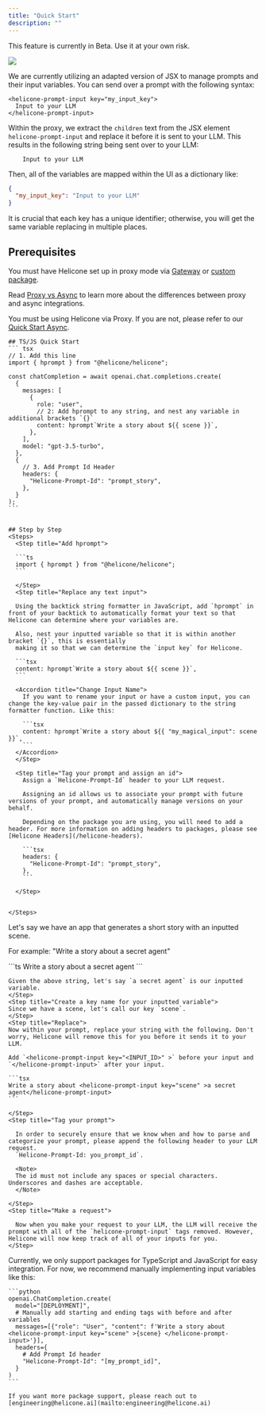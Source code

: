 ```yaml
---
title: "Quick Start"
description: ""
---
```


<Warning>This feature is currently in Beta. Use it at your own risk.</Warning>

![](/images/prompts/example-rap-battle.png)

<Accordion title="How does it work?">

We are currently utilizing an adapted version of JSX to manage prompts and their input variables.
You can send over a prompt with the following syntax:

```tsx
<helicone-prompt-input key="my_input_key">
  Input to your LLM
</helicone-prompt-input>
```

Within the proxy, we extract the `children` text from the JSX element `helicone-prompt-input` and replace it before it is sent to your LLM.
This results in the following string being sent over to your LLM:

```tsx
    Input to your LLM
```

Then, all of the variables are mapped within the UI as a dictionary like:

```json
{
  "my_input_key": "Input to your LLM"
}
```

<Note>
  It is crucial that each key has a unique identifier; otherwise, you will get the
  same variable replacing in multiple places.
</Note>
</Accordion>

## Prerequisites

You must have Helicone set up in proxy mode via
[Gateway](/getting-started/integration-method/gateway) or [custom package](/getting-started/integration-method/openai-proxy).

Read [Proxy vs Async](/getting-started/proxy-vs-async) to learn more about the differences between proxy and async integrations.

You must be using Helicone via Proxy. If you are not, please refer to our [Quick Start Async](/features/prompts/quick-start-async).

<Tabs>
  <Tab title="Typescript / Javascript">

    ## TS/JS Quick Start
    ``` tsx
    // 1. Add this line
    import { hprompt } from "@helicone/helicone";

    const chatCompletion = await openai.chat.completions.create(
      {
        messages: [
          {
            role: "user",
            // 2: Add hprompt to any string, and nest any variable in additional brackets `{}`
            content: hprompt`Write a story about ${{ scene }}`,
          },
        ],
        model: "gpt-3.5-turbo",
      },
      {
        // 3. Add Prompt Id Header
        headers: {
          "Helicone-Prompt-Id": "prompt_story",
        },
      }
    );
    ```


    ## Step by Step
    <Steps>
      <Step title="Add hprompt">

      ```ts
      import { hprompt } from "@helicone/helicone";
      ```

      </Step>
      <Step title="Replace any text input">

      Using the backtick string formatter in JavaScript, add `hprompt` in front of your backtick to automatically format your text so that Helicone can determine where your variables are.

      Also, nest your inputted variable so that it is within another bracket `{}`, this is essentially
      making it so that we can determine the `input key` for Helicone.

      ```tsx
      content: hprompt`Write a story about ${{ scene }}`,
      ```

      <Accordion title="Change Input Name">
        If you want to rename your input or have a custom input, you can change the key-value pair in the passed dictionary to the string formatter function. Like this:

        ```tsx
        content: hprompt`Write a story about ${{ "my_magical_input": scene  }}`,
        ```
      </Accordion>
      </Step>

      <Step title="Tag your prompt and assign an id">
        Assign a `Helicone-Prompt-Id` header to your LLM request.

        Assigning an id allows us to associate your prompt with future versions of your prompt, and automatically manage versions on your behalf.

        Depending on the package you are using, you will need to add a header. For more information on adding headers to packages, please see [Helicone Headers](/helicone-headers).

        ```tsx
        headers: {
          "Helicone-Prompt-Id": "prompt_story",
        },
        ```

      </Step>


    </Steps>

  </Tab>
  <Tab title="Packageless (curl)">
  Let's say we have an app that generates a short story with an inputted scene.
  
  For example: "Write a story about a secret agent"

  <Steps>
    <Step title="Determine your input variables">
    ```ts
    Write a story about a secret agent
    ```

    Given the above string, let's say `a secret agent` is our inputted variable.
    </Step>
    <Step title="Create a key name for your inputted variable">
    Since we have a scene, let's call our key `scene`.
    </Step>
    <Step title="Replace">
    Now within your prompt, replace your string with the following. Don't worry, Helicone will remove this for you before it sends it to your LLM.

    Add `<helicone-prompt-input key="<INPUT_ID>" >` before your input and `</helicone-prompt-input>` after your input.

    ```tsx
    Write a story about <helicone-prompt-input key="scene" >a secret agent</helicone-prompt-input>
    ```

    </Step>
    <Step title="Tag your prompt">

      In order to securely ensure that we know when and how to parse and categorize your prompt, please append the following header to your LLM request.
      `Helicone-Prompt-Id: you_prompt_id`.

      <Note>
      The id must not include any spaces or special characters. Underscores and dashes are acceptable.
      </Note>

    </Step>
    <Step title="Make a request">

      Now when you make your request to your LLM, the LLM will receive the prompt with all of the `helicone-prompt-input` tags removed. However, Helicone will now keep track of all of your inputs for you.
    </Step>

  </Steps>

  </Tab>
  <Tab title="Other">
    Currently, we only support packages for TypeScript and JavaScript for easy integration. For now, we recommend manually implementing input variables like this:

    ```python
    openai.ChatCompletion.create(
      model="[DEPLOYMENT]",
      # Manually add starting and ending tags with before and after variables
      messages=[{"role": "User", "content": f'Write a story about <helicone-prompt-input key="scene" >{scene} </helicone-prompt-input>'}],
      headers={
        # Add Prompt Id header
        "Helicone-Prompt-Id": "[my_prompt_id]",
      }
    )
    ```

    If you want more package support, please reach out to [engineering@helicone.ai](mailto:engineering@helicone.ai)

  </Tab>

</Tabs>

